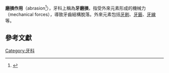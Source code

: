 '''磨損作用'''（abrasion<ref>{{cite book |last= Slootweg  |first= P. J.  |title= Dental Pathology: A Practical Introduction |url= https://archive.org/details/dentalpathology00sloo  |year= 2007 |publisher= Springer |isbn= 3540716904 |page= [https://archive.org/details/dentalpathology00sloo/page/n83 28]}}</ref>），牙科上稱為'''牙磨損'''，指受外來元素形成的機械力（mechanical forces），導致牙齒結構脫落。外來元素包括[[牙刷|牙刷]]、[[牙籤|牙籤]]、[[牙線|牙線]]等。

==參考文獻==
{{reflist}}
{{Med-stub}}
[[Category:牙科|Category:牙科]]